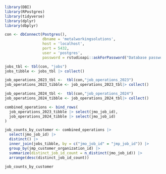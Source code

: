 
```r
library(DBI)
library(RPostgres)
library(tidyverse)
library(dplyr)
library(dbplyr)

con <- dbConnect(Postgres(),                
                 dbname = 'metalworkingsolutions',
                 host = 'localhost',    
                 port = 5432, 
                 user = 'postgres',
                 password = rstudioapi::askForPassword("Database password"))
```

```r
jobs_tbl <- tbl(con, "jobs")
jobs_tibble <- jobs_tbl |> collect()

job_operations_2023_tbl <-  tbl(con,"job_operations_2023")
job_operations_2023_tibble <- job_operations_2023_tbl|> collect()

job_operations_2024_tbl <-  tbl(con,"job_operations_2024")
job_operations_2024_tibble <- job_operations_2024_tbl|> collect()
```

```r
combined_operations <- bind_rows(
  job_operations_2023_tibble |> select(jmo_job_id),
  job_operations_2024_tibble |> select(jmo_job_id)
)

job_counts_by_customer <- combined_operations |>
  select(jmo_job_id) |>
  distinct() |>
  inner_join(jobs_tibble, by = c("jmo_job_id" = "jmp_job_id")) |>
  group_by(jmp_customer_organization_id) |>
  summarize(distinct_job_id_count = n_distinct(jmo_job_id)) |>
  arrange(desc(distinct_job_id_count))

job_counts_by_customer
```



